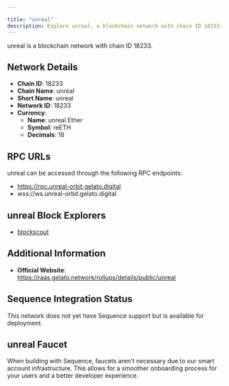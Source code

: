 ```yaml
---

title: "unreal"
description: Explore unreal, a blockchain network with chain ID 18233. Learn about its native currency, unreal Ether, and how to interact with the network.
---
```




unreal is a blockchain network with chain ID 18233.

## Network Details

- **Chain ID**: 18233
- **Chain Name**: unreal
- **Short Name**: unreal
- **Network ID**: 18233
- **Currency**: 
  - **Name**: unreal Ether
  - **Symbol**: reETH
  - **Decimals**: 18

## RPC URLs

unreal can be accessed through the following RPC endpoints:

- https://rpc.unreal-orbit.gelato.digital
- wss://ws.unreal-orbit.gelato.digital

## unreal Block Explorers

- [blockscout](https://unreal.blockscout.com)

## Additional Information

- **Official Website**: https://raas.gelato.network/rollups/details/public/unreal

## Sequence Integration Status

This network does not yet have Sequence support but is available for deployment.

## unreal Faucet

When building with Sequence, faucets aren't necessary due to our smart account infrastructure. This allows for a smoother onboarding process for your users and a better developer experience.
